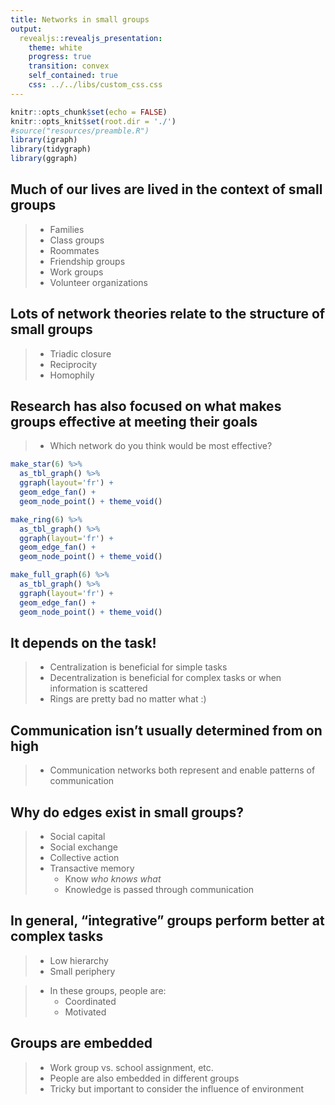 ```yaml
---
title: Networks in small groups
output: 
  revealjs::revealjs_presentation:
    theme: white
    progress: true
    transition: convex
    self_contained: true
    css: ../../libs/custom_css.css
---
```



```r
knitr::opts_chunk$set(echo = FALSE)
knitr::opts_knit$set(root.dir = './')
#source("resources/preamble.R")
library(igraph)
library(tidygraph)
library(ggraph)
```

## Much of our lives are lived in the context of small groups

> - Families
> - Class groups
> - Roommates
> - Friendship groups
> - Work groups
> - Volunteer organizations

## Lots of network theories relate to the structure of small groups

> - Triadic closure
> - Reciprocity
> - Homophily

## Research has also focused on what makes groups effective at meeting their goals

> - Which network do you think would be most effective?
<div class='fragment'>
```r
make_star(6) %>%
  as_tbl_graph() %>%
  ggraph(layout='fr') +
  geom_edge_fan() + 
  geom_node_point() + theme_void()

make_ring(6) %>%
  as_tbl_graph() %>%
  ggraph(layout='fr') +
  geom_edge_fan() + 
  geom_node_point() + theme_void()

make_full_graph(6) %>%
  as_tbl_graph() %>%
  ggraph(layout='fr') +
  geom_edge_fan() + 
  geom_node_point() + theme_void()

```
</div>

## It depends on the task!

> - Centralization is beneficial for simple tasks
> - Decentralization is beneficial for complex tasks or when information is scattered
> - Rings are pretty bad no matter what :)

## Communication isn't usually determined from on high

> - Communication networks both represent and enable patterns of communication

## Why do edges exist in small groups?

> - Social capital
> - Social exchange
> - Collective action
> - Transactive memory
>	- Know _who knows what_
>	- Knowledge is passed through communication

## In general, "integrative" groups perform better at complex tasks

> - Low hierarchy
> - Small periphery

> - In these groups, people are:
>	- Coordinated
>	- Motivated

## Groups are embedded

> - Work group vs. school assignment, etc.
> - People are also embedded in different groups
> - Tricky but important to consider the influence of environment

